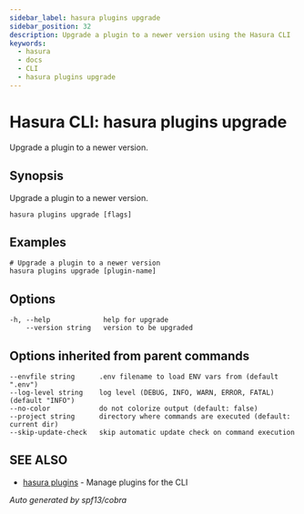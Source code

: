 ```yaml
---
sidebar_label: hasura plugins upgrade
sidebar_position: 32
description: Upgrade a plugin to a newer version using the Hasura CLI
keywords:
  - hasura
  - docs
  - CLI
  - hasura plugins upgrade
---
```


# Hasura CLI: hasura plugins upgrade

Upgrade a plugin to a newer version.

## Synopsis

Upgrade a plugin to a newer version.

    hasura plugins upgrade [flags]

## Examples

    # Upgrade a plugin to a newer version
    hasura plugins upgrade [plugin-name]

## Options

    -h, --help             help for upgrade
        --version string   version to be upgraded

## Options inherited from parent commands

    --envfile string      .env filename to load ENV vars from (default ".env")
    --log-level string    log level (DEBUG, INFO, WARN, ERROR, FATAL) (default "INFO")
    --no-color            do not colorize output (default: false)
    --project string      directory where commands are executed (default: current dir)
    --skip-update-check   skip automatic update check on command execution

## SEE ALSO

- [hasura plugins](/graphql/core/hasura-cli/hasura_plugins) - Manage plugins for the CLI

_Auto generated by spf13/cobra_
